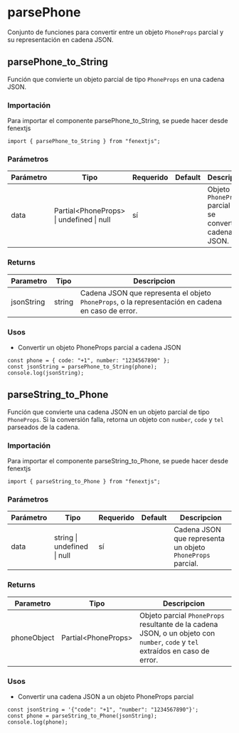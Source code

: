 # parsePhone

Conjunto de funciones para convertir entre un objeto `PhoneProps` parcial y su representación en cadena JSON.

## parsePhone_to_String

Función que convierte un objeto parcial de tipo `PhoneProps` en una cadena JSON.

### Importación

Para importar el componente parsePhone_to_String, se puede hacer desde fenextjs

```tsx copy
import { parsePhone_to_String } from "fenextjs";
```

### Parámetros

| Parámetro | Tipo                                       | Requerido | Default | Descripcion                                                  |
| --------- | ------------------------------------------ | --------- | ------- | ------------------------------------------------------------ |
| data      | Partial\<PhoneProps\> \| undefined \| null | sí        |         | Objeto `PhoneProps` parcial que se convertirá a cadena JSON. |

### Returns

| Parametro  | Tipo   | Descripcion                                                                                        |
| ---------- | ------ | -------------------------------------------------------------------------------------------------- |
| jsonString | string | Cadena JSON que representa el objeto `PhoneProps`, o la representación en cadena en caso de error. |

### Usos

- Convertir un objeto PhoneProps parcial a cadena JSON

```tsx copy
const phone = { code: "+1", number: "1234567890" };
const jsonString = parsePhone_to_String(phone);
console.log(jsonString);
```

## parseString_to_Phone

Función que convierte una cadena JSON en un objeto parcial de tipo `PhoneProps`. Si la conversión falla, retorna un objeto con `number`, `code` y `tel` parseados de la cadena.

### Importación

Para importar el componente parseString_to_Phone, se puede hacer desde fenextjs

```tsx copy
import { parseString_to_Phone } from "fenextjs";
```

### Parámetros

| Parámetro | Tipo                        | Requerido | Default | Descripcion                                                |
| --------- | --------------------------- | --------- | ------- | ---------------------------------------------------------- |
| data      | string \| undefined \| null | sí        |         | Cadena JSON que representa un objeto `PhoneProps` parcial. |

### Returns

| Parametro   | Tipo                  | Descripcion                                                                                                                    |
| ----------- | --------------------- | ------------------------------------------------------------------------------------------------------------------------------ |
| phoneObject | Partial\<PhoneProps\> | Objeto parcial `PhoneProps` resultante de la cadena JSON, o un objeto con `number`, `code` y `tel` extraídos en caso de error. |

### Usos

- Convertir una cadena JSON a un objeto PhoneProps parcial

```tsx copy
const jsonString = '{"code": "+1", "number": "1234567890"}';
const phone = parseString_to_Phone(jsonString);
console.log(phone);
```
